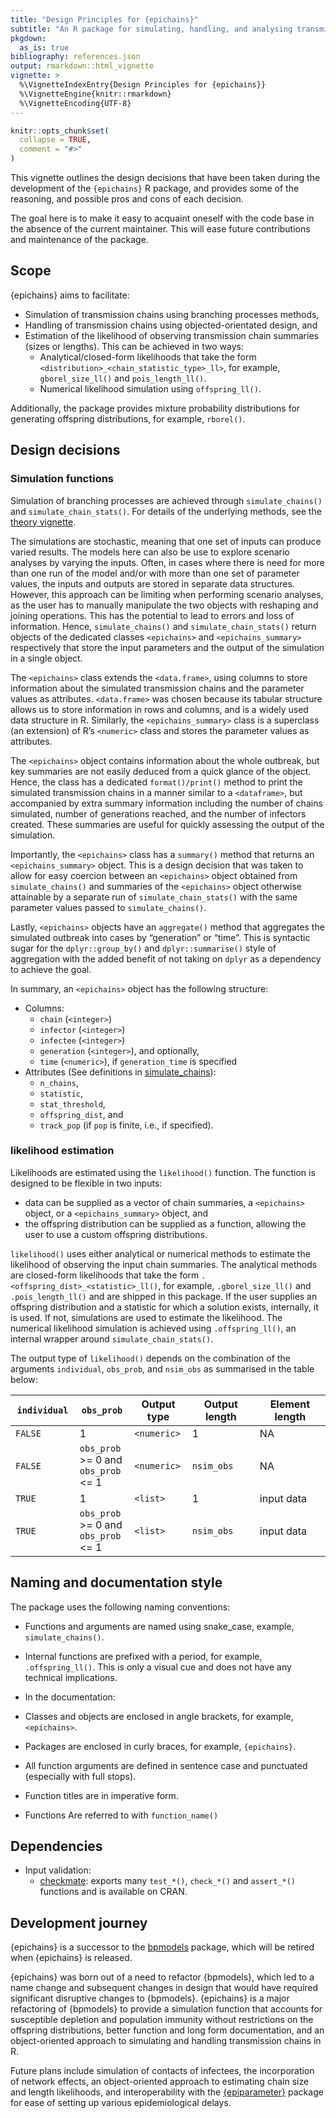 ```yaml
---
title: "Design Principles for {epichains}"
subtitle: "An R package for simulating, handling, and analysing transmission chains in R"
pkgdown:
  as_is: true
bibliography: references.json
output: rmarkdown::html_vignette
vignette: >
  %\VignetteIndexEntry{Design Principles for {epichains}}
  %\VignetteEngine{knitr::rmarkdown}
  %\VignetteEncoding{UTF-8}
---
```


```r
knitr::opts_chunk$set(
  collapse = TRUE,
  comment = "#>"
)
```

This vignette outlines the design decisions that have been taken during the development of the `{epichains}` R package, and provides some of the reasoning, and possible pros and cons of each decision.

The goal here is to make it easy to acquaint oneself with the code base in the absence of the current maintainer. This will ease future contributions and maintenance of the package.

## Scope

{epichains} aims to facilitate:

* Simulation of transmission chains using branching processes methods,
* Handling of transmission chains using objected-orientated design, and
* Estimation of the likelihood of observing transmission chain summaries
(sizes or lengths). This can be achieved in two ways:
  - Analytical/closed-form likelihoods that take the form
`<distribution>_<chain_statistic_type>_ll>`, for example, `gborel_size_ll()`
and `pois_length_ll()`.
  - Numerical likelihood simulation using `offspring_ll()`.

Additionally, the package provides mixture probability distributions for generating offspring distributions, for example, `rborel()`.

## Design decisions

### Simulation functions

Simulation of branching processes are achieved through `simulate_chains()` and `simulate_chain_stats()`. For details of the underlying methods, see the [theory vignette](https://epiverse-trace.github.io/epichains/articles/theoretical_background.html).

The simulations are stochastic, meaning that one set of inputs can produce varied results. The models here can also be use to explore scenario analyses by varying the inputs. Often, in cases where there is need for more than one run of the model and/or with more than one set of parameter values, the inputs and outputs are stored in separate data structures. However, this approach can be limiting when performing scenario analyses, as the user has to manually manipulate the two objects with reshaping and joining operations. This has the potential to lead to errors and loss of information. Hence, `simulate_chains()` and `simulate_chain_stats()` return objects of the dedicated classes `<epichains>` and `<epichains_summary>` respectively that store the input parameters and the output of the simulation in a single object.

The `<epichains>` class extends the `<data.frame>`, using columns to store information about the simulated transmission chains and the parameter values as attributes. `<data.frame>` was chosen because its tabular structure allows us to store information in rows and columns, and is a widely used data structure in R. Similarly, the `<epichains_summary>` class is a superclass (an extension) of R's `<numeric>` class and stores the parameter values as attributes.

The `<epichains>` object contains information about the whole outbreak, but key summaries are not easily deduced from a quick glance of the object. Hence, the class has a dedicated `format()/print()` method to print the simulated transmission chains in a manner similar to a `<dataframe>`, but accompanied by extra summary information including the number of chains simulated, number of generations reached, and the number of infectors created. These summaries are useful for quickly assessing the output of the simulation.

Importantly, the `<epichains>` class has a `summary()` method that returns an `<epichains_summary>` object. This is a design decision that was taken to allow for easy coercion between an `<epichains>` object obtained from `simulate_chains()` and summaries of the `<epichains>` object otherwise attainable by a separate run of `simulate_chain_stats()` with the same parameter values passed to `simulate_chains()`.

Lastly, `<epichains>` objects have an `aggregate()` method that aggregates the simulated outbreak into cases by "generation" or "time". This is syntactic sugar for the `dplyr::group_by()` and `dplyr::summarise()` style of aggregation with the added benefit of not taking on `dplyr` as a dependency to achieve the goal.

In summary, an `<epichains>` object has the following structure:

* Columns:
  * `chain` (`<integer>`)
  * `infector` (`<integer>`)
  * `infectee` (`<integer>`)
  * `generation` (`<integer>`), and optionally,
  * `time` (`<numeric>`), if `generation_time` is specified

* Attributes (See definitions in [simulate_chains](https://epiverse-trace.github.io/epichains/reference/simulate_chains.html)):
  * `n_chains`,
  * `statistic`,
  * `stat_threshold`,
  * `offspring_dist`, and
  * `track_pop` (if `pop` is finite, i.e., if specified).

### likelihood estimation

Likelihoods are estimated using the `likelihood()` function. The function is designed to be flexible in two inputs:

* data can be supplied as a vector of chain summaries, a `<epichains>` object, or a `<epichains_summary>` object, and
* the offspring distribution can be supplied as a function, allowing the user to use a custom offspring distributions.

`likelihood()` uses either analytical or numerical methods to estimate the likelihood of observing the input chain summaries. The analytical methods are closed-form likelihoods that take the form `.<offspring_dist>_<statistic>_ll()`, for example, `.gborel_size_ll()` and `.pois_length_ll()` and are shipped in this package. If the user supplies an offspring distribution and a statistic for which a solution exists, internally, it is used. If not, simulations are used to estimate the likelihood. The numerical likelihood simulation is achieved using `.offspring_ll()`, an internal wrapper around `simulate_chain_stats()`.

The output type of `likelihood()` depends on the combination of the arguments `individual`, `obs_prob`, and `nsim_obs` as summarised in the table below:

| `individual` | `obs_prob` | Output type | Output length | Element length |
|--------------|------------|-------------|---------------|----------------|
| `FALSE`      |  1         | `<numeric>` |    1          | NA             |
| `FALSE`      |  `obs_prob` >= 0 and `obs_prob` <= 1 | `<numeric>`| `nsim_obs`     | NA              |
| `TRUE`       |  1         | `<list>`    |   1           | input data     |
| `TRUE`       | `obs_prob` >= 0 and `obs_prob` <= 1     | `<list>` | `nsim_obs` | input data |

## Naming and documentation style

The package uses the following naming conventions:

* Functions and arguments are named using snake_case, example, `simulate_chains()`.

* Internal functions are prefixed with a period, for example, `.offspring_ll()`. This is only a visual cue and does not have any technical implications.

* In the documentation:

 - Classes and objects are enclosed in angle brackets, for example, `<epichains>`.
 - Packages are enclosed in curly braces, for example, `{epichains}`.
 - All function arguments are defined in sentence case and punctuated (especially with full stops).
 - Function titles are in imperative form.
 - Functions Are referred to with `function_name()`

## Dependencies

* Input validation:
  - [checkmate](https://github.com/mllg/checkmate/): exports many `test_*()`, `check_*()` and `assert_*()` functions and is available on CRAN.

## Development journey

{epichains} is a successor to the [bpmodels](https://github.com/epiverse-trace/bpmodels) package, which will be retired when {epichains} is released.

{epichains} was born out of a need to refactor {bpmodels}, which led to a name change and subsequent changes in design that would have required significant disruptive changes to {bpmodels}. {epichains} is a major refactoring of {bpmodels} to provide a simulation function that accounts for susceptible depletion and population immunity without restrictions on the offspring distributions, better function and long form documentation, and an object-oriented approach to simulating and handling transmission chains in R.

Future plans include simulation of contacts of infectees, the incorporation of network effects, an object-oriented approach to estimating chain size and length likelihoods, and interoperability with the [{epiparameter}](https://epiverse-trace.github.io/epiparameter/) package for ease of setting up various epidemiological delays.
